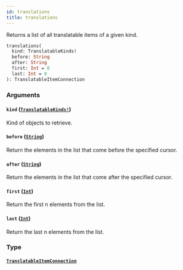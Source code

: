 ```yaml
---
id: translations
title: translations
---
```


Returns a list of all translatable items of a given kind.

```graphql
translations(
  kind: TranslatableKinds!
  before: String
  after: String
  first: Int = 0
  last: Int = 0
): TranslatableItemConnection

```

### Arguments

#### `kind` ([`TranslatableKinds!`](/api-reference/enums/translatable-kinds.mdx))

Kind of objects to retrieve.

#### `before` ([`String`](/api-reference/scalars/string.mdx))

Return the elements in the list that come before the specified cursor.

#### `after` ([`String`](/api-reference/scalars/string.mdx))

Return the elements in the list that come after the specified cursor.

#### `first` ([`Int`](/api-reference/scalars/int.mdx))

Return the first n elements from the list.

#### `last` ([`Int`](/api-reference/scalars/int.mdx))

Return the last n elements from the list.

### Type

#### [`TranslatableItemConnection`](/api-reference/objects/translatable-item-connection.mdx)
